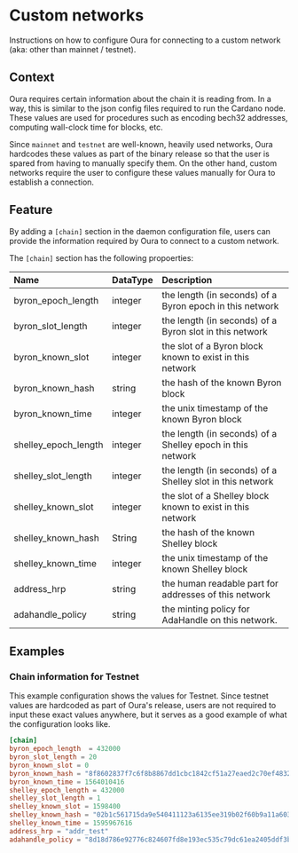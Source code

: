# Custom networks

Instructions on how to configure Oura for connecting to a custom network (aka: other than mainnet / testnet).

## Context

Oura requires certain information about the chain it is reading from. In a way, this is similar to the json config files required to run the Cardano node. These values are used for procedures such as encoding bech32 addresses, computing wall-clock time for blocks, etc. 

Since `mainnet` and `testnet` are well-known, heavily used networks, Oura hardcodes these values as part of the binary release so that the user is spared from having to manually specify them. On the other hand, custom networks require the user to configure these values manually for Oura to establish a connection.

## Feature

By adding a `[chain]` section in the daemon configuration file, users can provide the information required by Oura to connect to a custom network.

The `[chain]` section has the following propoerties:

| Name                 | DataType | Description                                                |
| :------------------- | :------- | :--------------------------------------------------------- |
| byron_epoch_length   | integer  | the length (in seconds) of a Byron epoch in this network   |
| byron_slot_length    | integer  | the length (in seconds) of a Byron slot in this network    |
| byron_known_slot     | integer  | the slot of a Byron block known to exist in this network   |
| byron_known_hash     | string   | the hash of the known Byron block                          |
| byron_known_time     | integer  | the unix timestamp of the known Byron block                |
| shelley_epoch_length | integer  | the length (in seconds) of a Shelley epoch in this network |
| shelley_slot_length  | integer  | the length (in seconds) of a Shelley slot in this network  |
| shelley_known_slot   | integer  | the slot of a Shelley block known to exist in this network |
| shelley_known_hash   | String   | the hash of the known Shelley block                        |
| shelley_known_time   | integer  | the unix timestamp of the known Shelley block              |
| address_hrp          | string   | the human readable part for addresses of this network      |
| adahandle_policy     | string   | the minting policy for AdaHandle on this network.          |


## Examples

### Chain information for Testnet

This example configuration shows the values for Testnet. Since testnet values are hardcoded as part of Oura's release, users are not required to input these exact values anywhere, but it serves as a good example of what the configuration looks like.

```toml 
[chain]
byron_epoch_length  = 432000
byron_slot_length = 20
byron_known_slot = 0
byron_known_hash = "8f8602837f7c6f8b8867dd1cbc1842cf51a27eaed2c70ef48325d00f8efb320f"
byron_known_time = 1564010416
shelley_epoch_length = 432000
shelley_slot_length = 1
shelley_known_slot = 1598400
shelley_known_hash = "02b1c561715da9e540411123a6135ee319b02f60b9a11a603d3305556c04329f"
shelley_known_time = 1595967616
address_hrp = "addr_test"
adahandle_policy = "8d18d786e92776c824607fd8e193ec535c79dc61ea2405ddf3b09fe3"
```
